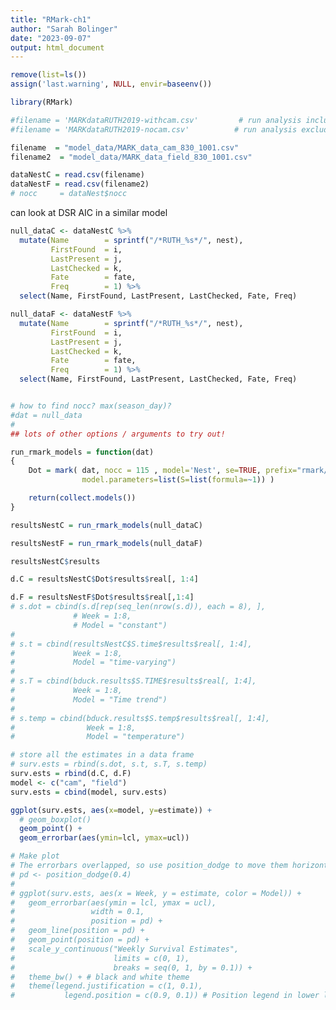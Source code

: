 ```yaml
---
title: "RMark-ch1"
author: "Sarah Bolinger"
date: "2023-09-07"
output: html_document
---
```

```r
remove(list=ls())
assign('last.warning', NULL, envir=baseenv())

library(RMark)
```


```r
#filename = 'MARKdataRUTH2019-withcam.csv'         # run analysis including cam nests
#filename = 'MARKdataRUTH2019-nocam.csv'          # run analysis excluding cam nests

filename  = "model_data/MARK_data_cam_830_1001.csv"
filename2  = "model_data/MARK_data_field_830_1001.csv"

dataNestC = read.csv(filename)
dataNestF = read.csv(filename2)
# nocc     = dataNest$nocc
```

can look at DSR AIC in a similar model 

```r
null_dataC <- dataNestC %>%
  mutate(Name        = sprintf("/*RUTH_%s*/", nest),
         FirstFound  = i,
         LastPresent = j,
         LastChecked = k,
         Fate        = fate,
         Freq        = 1) %>%
  select(Name, FirstFound, LastPresent, LastChecked, Fate, Freq)

null_dataF <- dataNestF %>%
  mutate(Name        = sprintf("/*RUTH_%s*/", nest),
         FirstFound  = i,
         LastPresent = j,
         LastChecked = k,
         Fate        = fate,
         Freq        = 1) %>%
  select(Name, FirstFound, LastPresent, LastChecked, Fate, Freq)


# how to find nocc? max(season_day)?
#dat = null_data
#
## lots of other options / arguments to try out!
```


```r
run_rmark_models = function(dat)
{
    Dot = mark( dat, nocc = 115 , model='Nest', se=TRUE, prefix="rmark/RUTH",
                model.parameters=list(S=list(formula=~1)) )

    return(collect.models())
}
```


```r
resultsNestC = run_rmark_models(null_dataC)

resultsNestF = run_rmark_models(null_dataF)

resultsNestC$results
```

```r

d.C = resultsNestC$Dot$results$real[, 1:4] 

d.F = resultsNestF$Dot$results$real[,1:4]
# s.dot = cbind(s.d[rep(seq_len(nrow(s.d)), each = 8), ],
              # Week = 1:8, 
              # Model = "constant")
# 
# s.t = cbind(resultsNestC$S.time$results$real[, 1:4],
#             Week = 1:8, 
#             Model = "time-varying")
# 
# s.T = cbind(bduck.results$S.TIME$results$real[, 1:4],
#             Week = 1:8, 
#             Model = "Time trend")
# 
# s.temp = cbind(bduck.results$S.temp$results$real[, 1:4],
#                Week = 1:8,
#                Model = "temperature")

# store all the estimates in a data frame
# surv.ests = rbind(s.dot, s.t, s.T, s.temp)
surv.ests = rbind(d.C, d.F)
model <- c("cam", "field")
surv.ests = cbind(model, surv.ests)

ggplot(surv.ests, aes(x=model, y=estimate)) + 
  # geom_boxplot()
  geom_point() +
  geom_errorbar(aes(ymin=lcl, ymax=ucl))

# Make plot
# The errorbars overlapped, so use position_dodge to move them horizontally
# pd <- position_dodge(0.4) 
# 
# ggplot(surv.ests, aes(x = Week, y = estimate, color = Model)) +
#   geom_errorbar(aes(ymin = lcl, ymax = ucl), 
#                 width = 0.1, 
#                 position = pd) + 
#   geom_line(position = pd) +
#   geom_point(position = pd) +
#   scale_y_continuous("Weekly Survival Estimates", 
#                      limits = c(0, 1), 
#                      breaks = seq(0, 1, by = 0.1)) + 
#   theme_bw() + # black and white theme
#   theme(legend.justification = c(1, 0.1),
#           legend.position = c(0.9, 0.1)) # Position legend in lower left
```

